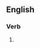 ==English==

===Verb===
{{head|en|verb form}}

# {{present participle of|colocalize|lang=en|nocat=1}}